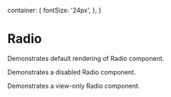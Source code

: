 

  container: {
    fontSize: '24px',
  },
}

<Meta title="Form Controls/Radio" component={Radio} />

# Radio

Demonstrates default rendering of Radio component.

<Preview>
  <Story name="default">
    <div style={styles.container}>
      <Radio name="test" value="test 1" label="Label 1" />
      <Radio name="test" value="test 2" label="Label 2" defaultChecked />
      <Radio name="test" value="test 3" label="Label 3" />
    </div>
  </Story>
</Preview>

Demonstrates a disabled Radio component.

<Preview>
  <Story name="disabled">
    <div style={styles.container}>
      <Radio name="test2" value="test 1" label="Label 1" disabled />
      <Radio name="test2" value="test 2" label="Label 2" disabled defaultChecked />
      <Radio name="test2" value="test 3" label="Label 3" disabled />
    </div>
  </Story>
</Preview>

Demonstrates a view-only Radio component.

<Preview>
  <Story name="viewOnly">
    <div style={styles.container}>
      <Radio name="test3" value="test 1" label="Label 1" viewOnly />
      <Radio name="test3" value="test 2" label="Label 2" viewOnly defaultChecked />
      <Radio name="test3" value="test 3" label="Label 3" viewOnly />
    </div>
  </Story>
</Preview>
